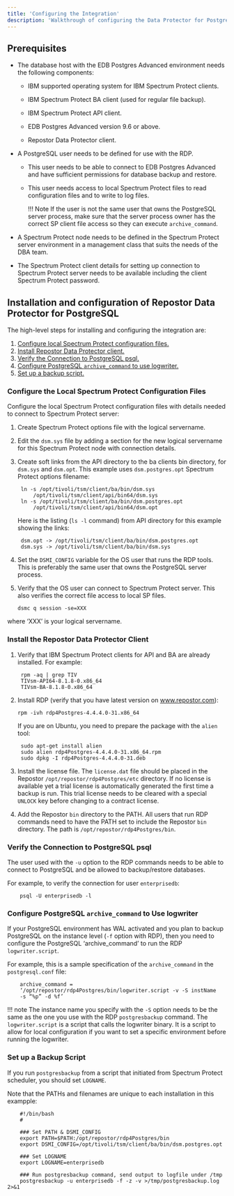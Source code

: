 ```yaml
---
title: 'Configuring the Integration'
description: 'Walkthrough of configuring the Data Protector for PostgreSQL integration'
---
```


## Prerequisites

- The database host with the EDB Postgres Advanced environment needs the following components:
    
  - IBM supported operating system for IBM Spectrum Protect clients.

  - IBM Spectrum Protect BA client (used for regular file backup).

  - IBM Spectrum Protect API client.

  - EDB Postgres Advanced version 9.6 or above.

  - Repostor Data Protector client.


- A PostgreSQL user needs to be defined for use with the RDP.
    
  - This user needs to be able to connect to EDB Postgres Advanced and have sufficient permissions for
database backup and restore.

  - This user needs access to local Spectrum Protect files to read configuration files and to write to log files.

    !!! Note
        If the user is not the same user that owns the PostgreSQL server process, make sure that the server process owner has the correct SP client file access so they can execute `archive_command`.

- A Spectrum Protect node needs to be defined in the Spectrum Protect server environment in a
management class that suits the needs of the DBA team.

- The Spectrum Protect client details for setting up connection to Spectrum Protect server needs to be
available including the client Spectrum Protect password.


## Installation and configuration of Repostor Data Protector for PostgreSQL

The high-level steps for installing and configuring the integration are:

1. [Configure local Spectrum Protect configuration files.](/#configure-local-spectrum-protect-configuration-files)
1. [Install Repostor Data Protector client.](#install-repostor-data-protector-client)
1. [Verify the Connection to PostgreSQL psql.](/#verify-the-connection-to-postgresql-psql)
1. [Configure PostgreSQL `archive_command` to use logwriter.](#configure-postgresql-archive_command-to-use-logwriter)
1. [Set up a backup script.](#set-up-a-backup-script)

### Configure the Local Spectrum Protect Configuration Files 

Configure the local Spectrum Protect configuration files with details needed to connect to
Spectrum Protect server:

1. Create Spectrum Protect options file with the logical servername.

2. Edit the `dsm.sys` file by adding a section for the new logical servername for this Spectrum Protect node with
connection details.

3. Create soft links from the API directory to the ba clients bin directory, for `dsm.sys` and `dsm.opt`. This example uses `dsm.postgres.opt` Spectrum Protect options filename:

   ``` 
    ln -s /opt/tivoli/tsm/client/ba/bin/dsm.sys
        /opt/tivoli/tsm/client/api/bin64/dsm.sys
    ln -s /opt/tivoli/tsm/client/ba/bin/dsm.postgres.opt
        /opt/tivoli/tsm/client/api/bin64/dsm.opt
   ```    

   Here is the listing (`ls -l` command) from API directory for this example showing the links:

   ```    
    dsm.opt -> /opt/tivoli/tsm/client/ba/bin/dsm.postgres.opt
    dsm.sys -> /opt/tivoli/tsm/client/ba/bin/dsm.sys
   ```    

4. Set the `DSMI_CONFIG` variable for the OS user that runs the RDP tools. This is preferably the same user
that owns the PostgreSQL server process.

5. Verify that the OS user can connect to Spectrum Protect server. This also verifies the correct file access to local SP files.
    
   ``` 
   dsmc q session -se=XXX
   ``` 
  
  where ‘XXX’ is your logical servername.
    

### Install the Repostor Data Protector Client

1. Verify that IBM Spectrum Protect clients for API and BA are already installed. For example:

   ```    
    rpm -aq | grep TIV
    TIVsm-API64-8.1.8-0.x86_64
    TIVsm-BA-8.1.8-0.x86_64
   ```   

2. Install RDP (verify that you have latest version on www.repostor.com):
    ```   
    rpm -ivh rdp4Postgres-4.4.4.0-31.x86_64
    ```   
    If you are on Ubuntu, you need to prepare the package with the `alien` tool:
    
    ```
     sudo apt-get install alien
     sudo alien rdp4Postgres-4.4.4.0-31.x86_64.rpm
     sudo dpkg -I rdp4Postgres-4.4.4.0-31.deb
    ```


3. Install the license file. The `license.dat` file should be placed in the Repostor `/opt/repostor/rdp4Postgres/etc` directory. If no
license is available yet a trial license is automatically generated the first time a backup is run. This
trial license needs to be cleared with a special `UNLOCK` key before changing to a contract license.

4. Add the Repostor `bin` directory to the PATH. All users that run RDP commands need to have the PATH set to include the Repostor `bin` directory.
The path is `/opt/repostor/rdp4Postgres/bin`.

### Verify the Connection to PostgreSQL psql

The user used with the `-u` option to the RDP commands needs to be able to connect to PostgreSQL and be
allowed to backup/restore databases.

For example, to verify the connection for user `enterprisedb`:

```
    psql -U enterprisedb -l
```
### Configure PostgreSQL `archive_command` to Use logwriter

If your PostgreSQL environment has WAL activated and you plan to backup PostgreSQL on the instance
level (`-f` option with RDP), then you need to configure the PostgreSQL ‘archive_command’ to run the
RDP `logwriter.script`.

For example, this is a sample specification of the `archive_command` in the `postgresql.conf` file:
```
    archive_command =
    ‘/opt/repostor/rdp4Postgres/bin/logwriter.script -v -S instName
    -s “%p” -d %f’
```
!!! note
    The instance name you specify with the `-S` option needs to be the same as the one you use with the RDP `postgresbackup`
    command. The `logwriter.script` is a script that calls the logwriter binary. It is a script to allow for local configuration if you want
    to set a specific environment before running the logwriter.

### Set up a Backup Script

If you run `postgresbackup` from a script that initiated from Spectrum Protect scheduler, you should set `LOGNAME`.

Note that the PATHs and filenames are unique to each installation in this exampple:

```
    #!/bin/bash
    #

    ### Set PATH & DSMI_CONFIG
    export PATH=$PATH:/opt/repostor/rdp4Postgres/bin
    export DSMI_CONFIG=/opt/tivoli/tsm/client/ba/bin/dsm.postgres.opt

    ### Set LOGNAME
    export LOGNAME=enterprisedb

    ### Run postgresbackup command, send output to logfile under /tmp
    postgresbackup -u enterprisedb -f -z -v >/tmp/postgresbackup.log 2>&1
```



